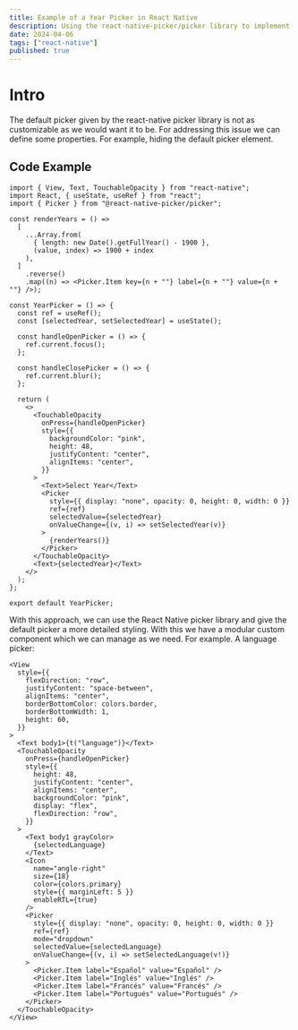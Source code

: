 ```yaml
---
title: Example of a Year Picker in React Native
description: Using the react-native-picker/picker library to implement a custom picker.
date: 2024-04-06
tags: ["react-native"]
published: true
---
```


# Intro

The default picker given by the react-native picker library is not as customizable as we would want it to be.
For addressing this issue we can define some properties. For example, hiding the default picker element.

## Code Example

```tsx
import { View, Text, TouchableOpacity } from "react-native";
import React, { useState, useRef } from "react";
import { Picker } from "@react-native-picker/picker";

const renderYears = () =>
  [
    ...Array.from(
      { length: new Date().getFullYear() - 1900 },
      (value, index) => 1900 + index
    ),
  ]
    .reverse()
    .map((n) => <Picker.Item key={n + ""} label={n + ""} value={n + ""} />);

const YearPicker = () => {
  const ref = useRef();
  const [selectedYear, setSelectedYear] = useState();

  const handleOpenPicker = () => {
    ref.current.focus();
  };

  const handleClosePicker = () => {
    ref.current.blur();
  };

  return (
    <>
      <TouchableOpacity
        onPress={handleOpenPicker}
        style={{
          backgroundColor: "pink",
          height: 48,
          justifyContent: "center",
          alignItems: "center",
        }}
      >
        <Text>Select Year</Text>
        <Picker
          style={{ display: "none", opacity: 0, height: 0, width: 0 }}
          ref={ref}
          selectedValue={selectedYear}
          onValueChange={(v, i) => setSelectedYear(v)}
        >
          {renderYears()}
        </Picker>
      </TouchableOpacity>
      <Text>{selectedYear}</Text>
    </>
  );
};

export default YearPicker;
```

With this approach, we can use the React Native picker library and give the default picker a more detailed styling. With this we have a modular custom component which we can manage as we need.
For example. A language picker:

```tsx
<View
  style={{
    flexDirection: "row",
    justifyContent: "space-between",
    alignItems: "center",
    borderBottomColor: colors.border,
    borderBottomWidth: 1,
    height: 60,
  }}
>
  <Text body1>{t("language")}</Text>
  <TouchableOpacity
    onPress={handleOpenPicker}
    style={{
      height: 48,
      justifyContent: "center",
      alignItems: "center",
      backgroundColor: "pink",
      display: "flex",
      flexDirection: "row",
    }}
  >
    <Text body1 grayColor>
      {selectedLanguage}
    </Text>
    <Icon
      name="angle-right"
      size={18}
      color={colors.primary}
      style={{ marginLeft: 5 }}
      enableRTL={true}
    />
    <Picker
      style={{ display: "none", opacity: 0, height: 0, width: 0 }}
      ref={ref}
      mode="dropdown"
      selectedValue={selectedLanguage}
      onValueChange={(v, i) => setSelectedLanguage(v!)}
    >
      <Picker.Item label="Español" value="Español" />
      <Picker.Item label="Inglés" value="Inglés" />
      <Picker.Item label="Francés" value="Francés" />
      <Picker.Item label="Portugués" value="Portugués" />
    </Picker>
  </TouchableOpacity>
</View>
```
